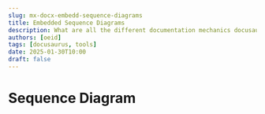 ```yaml
---
slug: mx-docx-embedd-sequence-diagrams
title: Embedded Sequence Diagrams
description: What are all the different documentation mechanics docusaurus exposes?
authors: [oeid]
tags: [docusaurus, tools]
date: 2025-01-30T10:00
draft: false
---
```


# Sequence Diagram
<!--
    <div id="sequence_diagram"></div>
    <script>
    var diagram = Diagram.parse("A->B: Message");
    diagram.drawSVG("sequence_diagram", {theme: 'hand'});
    </script> 
-->